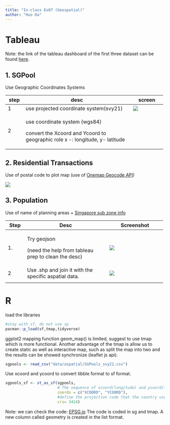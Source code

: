 ```yaml
---
title: "In-class Ex07 (Geospatial)"
author: "Huo Da"
---
```


# Tableau

Note: the link of the tableau dashboard of the first three dataset can be found [here](https://public.tableau.com/app/profile/huoda1027).

## 1. SGPool

Use Geographic Coordinates Systems

+-------------+------------------------------------------------------------------------------+-----------------------+
| step        | desc                                                                         | screen                |
+=============+==============================================================================+=======================+
| 1           | use projected coordinate system(svy21)                                       | ![](images/svy21.jpg) |
+-------------+------------------------------------------------------------------------------+-----------------------+
| 2           | use coordinate system (wgs84)                                                |                       |
|             |                                                                              |                       |
|             | convert the Xcoord and Ycoord to geographic role x -: longitude, y- latitude |                       |
+-------------+------------------------------------------------------------------------------+-----------------------+

## 2. Residential Transactions

Use of postal code to plot map (use of [Onemap Geocode API](https://www.onemap.gov.sg/docs/#onemap-rest-apis))

![](images/postal%20code%20conversion.jpg)

## 3. Population

Use of name of planning areas + [Singapore sub zone info](https://data.gov.sg/search?q=planning+subzone)

+------------+-------------------------------------------------------+-------------------------------------+
| Step       | Desc                                                  | Screenshot                          |
+============+=======================================================+=====================================+
| 1\.        | Try geojson                                           | ![](images/geojason.jpg)            |
|            |                                                       |                                     |
|            | (need the help from tableau prep to clean the desc)   |                                     |
+------------+-------------------------------------------------------+-------------------------------------+
| 2          | Use .shp and join it with the specific aspatial data. | ![](images/join%20two%20tables.jpg) |
+------------+-------------------------------------------------------+-------------------------------------+
|            |                                                       |                                     |
+------------+-------------------------------------------------------+-------------------------------------+

# R

load the libraries

```r
#stay with sf, do not use sp
pacman::p_load(sf,tmap,tidyverse)
```

ggplot2 mapping function geom_map() is limited, suggest to use tmap which is more functional. Another advantage of the tmap is allow us to create static as well as interactive map, such as split the map into two and the results can be showed synchronize (leaflet js api).

```r
sgpools <- read_csv("data/aspatial/SGPools_svy21.csv")

```

Use xcoord and ycoord to convert tibble format to sf format.

```r
sgpools_sf <- st_as_sf(sgpools, 
                       # The sequence of xcoord(longitude) and ycoord(latitude) is impt
                       coords = c("XCOORD", "YCOORD"),
                       #define the projection code that the country use
                       crs= 3414)
```

Note: we can check the code: [EPSG.io](https://epsg.io/3414) The code is coded in sg and tmap.
A new column called geometry is created in the list format.










